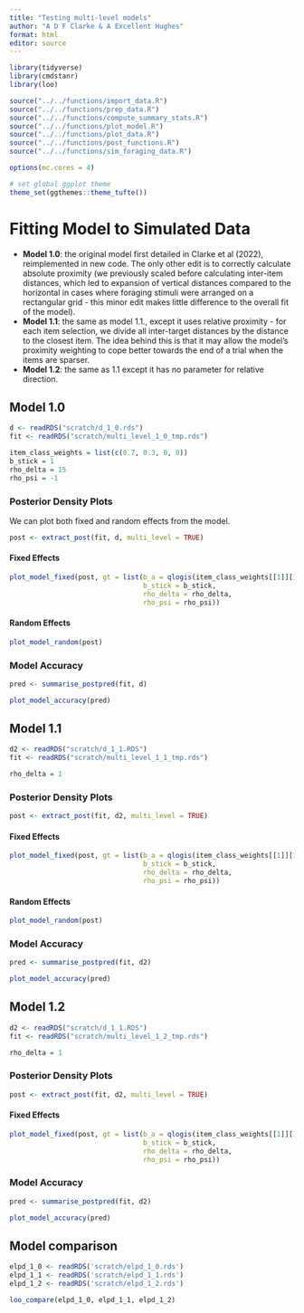 ```yaml
---
title: "Testing multi-level models"
author: "A D F Clarke & A Excellent Hughes"
format: html
editor: source
---
```


```r
library(tidyverse)
library(cmdstanr)
library(loo)

source("../../functions/import_data.R")
source("../../functions/prep_data.R")
source("../../functions/compute_summary_stats.R")
source("../../functions/plot_model.R")
source("../../functions/plot_data.R")
source("../../functions/post_functions.R")
source("../../functions/sim_foraging_data.R")

options(mc.cores = 4)

# set global ggplot theme
theme_set(ggthemes::theme_tufte())
```

# Fitting Model to Simulated Data

- **Model 1.0**: the original model first detailed in Clarke et al (2022), reimplemented in new code. The only other edit is to correctly calculate absolute proximity (we previously scaled before calculating inter-item distances, which led to expansion of vertical distances compared to the horizontal in cases where foraging stimuli were arranged on a rectangular grid - this minor edit makes little difference to the overall fit of the model).
- **Model 1.1**: the same as model 1.1., except it uses relative proximity - for each item selection, we divide all inter-target distances by the distance to the closest item. The idea behind this is that it may allow the model's proximity weighting to cope better towards the end of a trial when the items are sparser.
- **Model 1.2**: the same as 1.1 except it has no parameter for relative direction.


## Model 1.0

```r

d <- readRDS("scratch/d_1_0.rds")
fit <- readRDS("scratch/multi_level_1_0_tmp.rds")

item_class_weights = list(c(0.7, 0.3, 0, 0))
b_stick = 1
rho_delta = 15
rho_psi = -1

```

### Posterior Density Plots

We can plot both fixed and random effects from the model.

```r
post <- extract_post(fit, d, multi_level = TRUE)
```

#### Fixed Effects

```r
plot_model_fixed(post, gt = list(b_a = qlogis(item_class_weights[[1]][1]),
                                 b_stick = b_stick,
                                 rho_delta = rho_delta,
                                 rho_psi = rho_psi))
```

#### Random Effects

```r
plot_model_random(post)
```

### Model Accuracy

```r

pred <- summarise_postpred(fit, d)

plot_model_accuracy(pred)
```

## Model 1.1

```r

d2 <- readRDS("scratch/d_1_1.RDS")
fit <- readRDS("scratch/multi_level_1_1_tmp.rds")

rho_delta = 1

```

### Posterior Density Plots

```r
post <- extract_post(fit, d2, multi_level = TRUE)
```

#### Fixed Effects

```r

plot_model_fixed(post, gt = list(b_a = qlogis(item_class_weights[[1]][1]),
                                 b_stick = b_stick,
                                 rho_delta = rho_delta,
                                 rho_psi = rho_psi))

```

#### Random Effects

```r
plot_model_random(post)
```

### Model Accuracy

```r

pred <- summarise_postpred(fit, d2)

plot_model_accuracy(pred)
```

## Model 1.2

```r

d2 <- readRDS("scratch/d_1_1.RDS")
fit <- readRDS("scratch/multi_level_1_2_tmp.rds")

rho_delta = 1

```

### Posterior Density Plots

```r
post <- extract_post(fit, d2, multi_level = TRUE)
```

#### Fixed Effects

```r

plot_model_fixed(post, gt = list(b_a = qlogis(item_class_weights[[1]][1]),
                                 b_stick = b_stick,
                                 rho_delta = rho_delta,
                                 rho_psi = rho_psi))

```

### Model Accuracy

```r

pred <- summarise_postpred(fit, d2)

plot_model_accuracy(pred)
```

## Model comparison


```r

elpd_1_0 <- readRDS('scratch/elpd_1_0.rds')
elpd_1_1 <- readRDS('scratch/elpd_1_1.rds')
elpd_1_2 <- readRDS('scratch/elpd_1_2.rds')

loo_compare(elpd_1_0, elpd_1_1, elpd_1_2)

```
